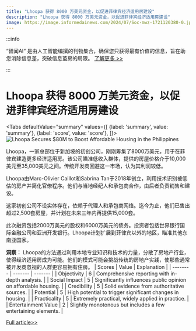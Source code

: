 ```yaml
---
title: "Lhoopa 获得 8000 万美元资金，以促进菲律宾经济适用房建设"
description: "Lhoopa 获得 8000 万美元资金，以促进菲律宾经济适用房建设"
image: https://image.informedainews.com/2024/07/Soc-mwz-1721120380-0.jpg
---
```



:::info

“智闻AI“ 是由人工智能编撰的刊物集合，确保您只获得最有价值的信息，旨在助您消除信息差，突破信息茧房的局限。  [了解更多 >>](/)

:::

# Lhoopa 获得 8000 万美元资金，以促进菲律宾经济适用房建设


<Tabs
	defaultValue="summary"
	values={[
	{label: 'summary', value: 'summary'},
	{label: 'score', value: 'score'},
]}>
<TabItem value="summary">
<img
  src="https://image.informedainews.com/2024/07/Soc-mwz-1721120380-0.jpg"
  alt="Lhoopa Secures $80M to Boost Affordable Housing in the Philippines"
/>



Lhoopa，一家总部位于新加坡的初创公司，刚刚筹集了8000万美元，用于在菲律宾建造更多经济适用房。该公司瞄准低收入群体，提供的房屋价格介于10,000美元至35,000美元之间。传统开发商回避这一市场，认为其利润较低。

Lhoopa由Marc-Olivier Caillot和Sabrina Tan于2018年创立，利用技术识别被低估的房产并简化官僚程序。他们与当地经纪人和承包商合作，由后者负责销售和建设。

这家初创公司不设实体存在，依赖于代理人和承包商网络。迄今为止，他们已售出超过2,500套房屋，并计划在未来三年内再提供15,000套。

此次融资包括2000万美元的股权和6000万美元的债务。投资者包括世界银行国际金融公司和亚洲开发银行。Lhoopa计划扩展到菲律宾以外的地区，瞄准其他东南亚国家。

**洞察：**
Lhoopa的方法通过利用本地专业知识和技术的力量，分散了房地产行业，使得经济适用房成为可能。他们的模式可能会挑战传统的房地产实践，使那些通常被开发商忽视的人群更容易拥有住房。
</TabItem>
<TabItem value="score">
	| Scores     | Value   | Explanation |
	| -------- | ------- | ------- |
	| Objectivity  | 6    | Comprehensive reporting with in-depth analysis.    |
	| Social Impact | 5     | Significantly influences public opinion on affordable housing.    |
	| Credibility    | 5    | Solid evidence from authoritative sources.    |
	| Potential    | 5    | High potential to trigger significant changes in housing.    |
	| Practicality    | 5    | Extremely practical, widely applied in practice.    |
	| Entertainment Value    | 2    | Slightly monotonous but includes a few entertaining elements.    |
</TabItem>
</Tabs>

[Full article>>](https://techcrunch.com/2024/07/15/lhoopa-raises-80m-to-shorten-affordable-housing-backlog-in-the-philippines/)
